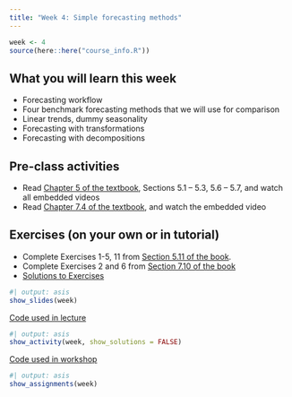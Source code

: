 ```yaml
---
title: "Week 4: Simple forecasting methods"
---
```


```r
week <- 4
source(here::here("course_info.R"))
```

## What you will learn this week

* Forecasting workflow
* Four benchmark forecasting methods that we will use for comparison
* Linear trends, dummy seasonality
* Forecasting with transformations
* Forecasting with decompositions

## Pre-class activities

* Read [Chapter 5 of the textbook](https://otexts.com/fpp3/toolbox.html), Sections 5.1 -- 5.3, 5.6 -- 5.7, and watch all embedded videos
* Read [Chapter 7.4 of the textbook](https://otexts.com/fpp3/useful-predictors.html), and watch the embedded video

## Exercises (on your own or in tutorial)

* Complete Exercises 1-5, 11 from [Section 5.11 of the book](https://otexts.com/fpp3/toolbox-exercises.html).
* Complete Exercises 2 and 6 from [Section 7.10 of the book](https://otexts.com/fpp3/regression-exercises.html)
* [Solutions to Exercises](ex4-sol.qmd)

```r
#| output: asis
show_slides(week)
```

[Code used in lecture](lecture4.R)

```r
#| output: asis
show_activity(week, show_solutions = FALSE)
```

[Code used in workshop](workshop_code.R)


```r
#| output: asis
show_assignments(week)
```
